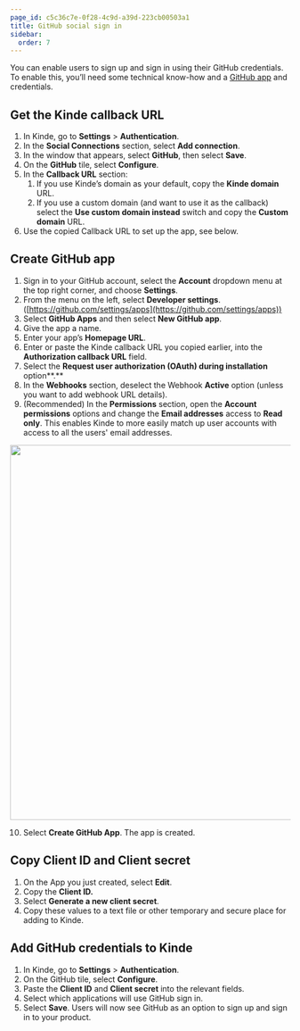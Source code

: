```yaml
---
page_id: c5c36c7e-0f28-4c9d-a39d-223cb00503a1
title: GitHub social sign in
sidebar:
  order: 7
---
```


You can enable users to sign up and sign in using their GitHub credentials. To enable this, you’ll need some technical know-how and a [GitHub app](https://docs.github.com/en/apps/creating-github-apps/about-creating-github-apps/about-creating-github-apps) and credentials.

## **Get the Kinde callback URL**

1. In Kinde, go to **Settings** > **Authentication**.
2. In the **Social Connections** section, select **Add connection**.
3. In the window that appears, select **GitHub**, then select **Save**.
4. On the **GitHub** tile, select **Configure**.
5. In the **Callback URL** section:
   1. If you use Kinde’s domain as your default, copy the **Kinde domain** URL.
   2. If you use a custom domain (and want to use it as the callback) select the **Use custom domain instead** switch and copy the **Custom domain** URL.
6. Use the copied Callback URL to set up the app, see below.

## **Create GitHub app**

1. Sign in to your GitHub account, select the **Account** dropdown menu at the top right corner, and choose **Settings**.
2. From the menu on the left, select **Developer settings**. ([https://github.com/settings/apps](https://github.com/settings/apps))
3. Select **GitHub Apps** and then select **New GitHub app**.
4. Give the app a name.
5. Enter your app’s **Homepage URL**.
6. Enter or paste the Kinde callback URL you copied earlier, into the **Authorization callback URL** field.
7. Select the **Request user authorization (OAuth) during installation** option**.**
8. In the **Webhooks** section, deselect the Webhook **Active** option (unless you want to add webhook URL details).
9. (Recommended) In the **Permissions** section, open the **Account permissions** options and change the **Email addresses** access to **Read only**. This enables Kinde to more easily match up user accounts with access to all the users' email addresses.

<img
  src="https://imagedelivery.net/skPPZTHzSlcslvHjesZQcQ/91a0d647-35d8-450b-26d2-21b5c8dca400/public"
  alt=""
  width="672px"
  height="auto"
  fetchpriority="low"
  loading="lazy"
  decoding="async"
/>

10. Select **Create GitHub App**. The app is created.

## Copy Client ID and Client secret

1. On the App you just created, select **Edit**.
2. Copy the **Client ID.**
3. Select **Generate a new client secret**.
4. Copy these values to a text file or other temporary and secure place for adding to Kinde.

## **Add GitHub credentials to Kinde**

1. In Kinde, go to **Settings** > **Authentication**.
2. On the GitHub tile, select **Configure**.
3. Paste the **Client ID** and **Client secret** into the relevant fields.
4. Select which applications will use GitHub sign in.
5. Select **Save**. Users will now see GitHub as an option to sign up and sign in to your product.
